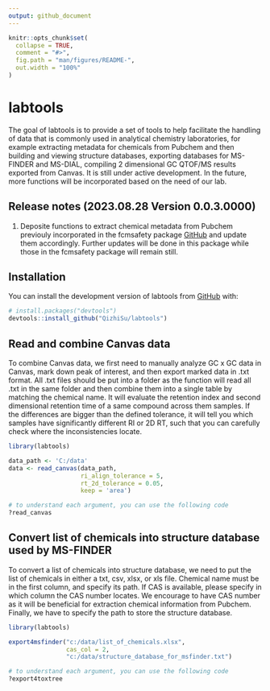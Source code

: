```yaml
---
output: github_document
---
```


<!-- README.md is generated from README.Rmd. Please edit that file -->

```r
knitr::opts_chunk$set(
  collapse = TRUE,
  comment = "#>",
  fig.path = "man/figures/README-",
  out.width = "100%"
)
```

# labtools

<!-- badges: start -->
<!-- badges: end -->

The goal of labtools is to provide a set of tools to help facilitate the 
handling of data that is commonly used in analytical chemistry laboratories,
for example extracting metadata for chemicals from Pubchem and then building and
viewing structure databases, exporting databases for MS-FINDER and MS-DIAL, 
compiling 2 dimensional GC QTOF/MS results exported from Canvas. It is still under
active development. In the future, more functions will be incorporated based on
the need of our lab.

## Release notes (2023.08.28 Version 0.0.3.0000)
1. Deposite functions to extract chemical metadata from Pubchem previouly incorporated 
in the fcmsafety package [GitHub](https://github.com/QizhiSu/fcmsafety) and update
them accordingly. Further updates will be done in this package while those in the
fcmsafety package will remain still.

## Installation

You can install the development version of labtools from [GitHub](https://github.com/) with:

``` r
# install.packages("devtools")
devtools::install_github("QizhiSu/labtools")
```

## Read and combine Canvas data

To combine Canvas data, we first need to manually analyze GC x GC data in Canvas,
mark down peak of interest, and then export marked data in .txt format. All .txt 
files should be put into a folder as the function will read all .txt in the same
folder and then combine them into a single table by matching the chemical name. 
It will evaluate the retention index and second dimensional retention time of a 
same compound across them samples. If the differences are bigger than the defined 
tolerance, it will tell you which samples have significantly different RI or 2D RT,
such that you can carefully check where the inconsistencies locate. 
```r
library(labtools)

data_path <- 'C:/data'
data <- read_canvas(data_path, 
                    ri_align_tolerance = 5,
                    rt_2d_tolerance = 0.05,
                    keep = 'area')

# to understand each argument, you can use the following code
?read_canvas

```

## Convert list of chemicals into structure database used by MS-FINDER
To convert a list of chemicals into structure database, we need to put the list 
of chemicals in either a txt, csv, xlsx, or xls file. Chemical name must be in the 
first column, and specify its path. If CAS is available, please specify in which 
column the CAS number locates. We encourage to have CAS number as it will be 
beneficial for extraction chemical information from Pubchem. Finally, we have to 
specify the path to store the structure database.
```r
library(labtools)

export4msfinder("c:/data/list_of_chemicals.xlsx",
                cas_col = 2,
                "c:/data/structure_database_for_msfinder.txt")

# to understand each argument, you can use the following code
?export4toxtree

```

